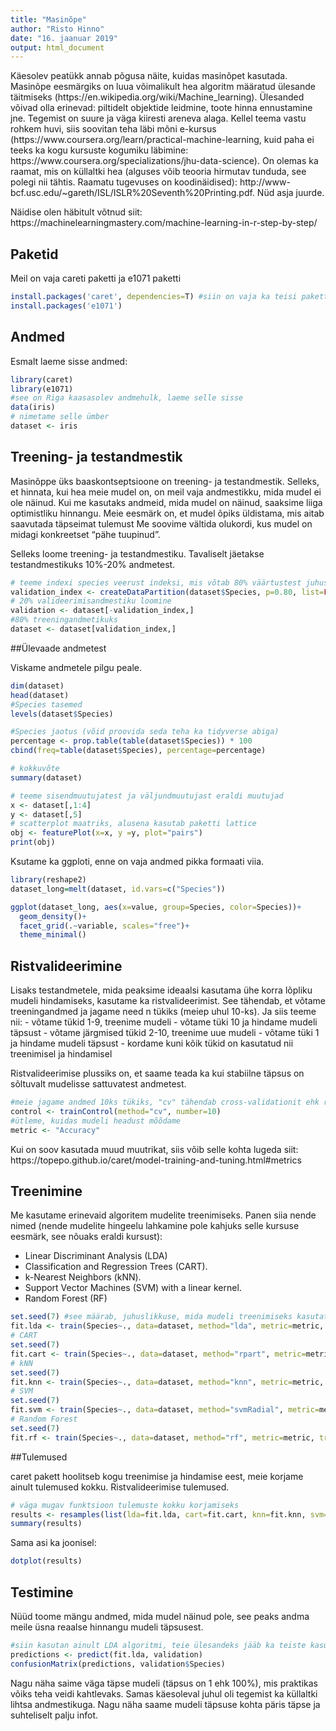 ```yaml
---
title: "Masinõpe"
author: "Risto Hinno"
date: "16. jaanuar 2019"
output: html_document
---
```


Käesolev peatükk annab põgusa näite, kuidas masinõpet kasutada. Masinõpe eesmärgiks on luua võimalikult hea algoritm määratud ülesande täitmiseks (https://en.wikipedia.org/wiki/Machine_learning). Ülesanded võivad olla erinevad: piltidelt objektide leidmine, toote hinna ennustamine jne. Tegemist on suure ja väga kiiresti areneva alaga. Kellel teema vastu rohkem huvi, siis soovitan teha läbi mõni e-kursus (https://www.coursera.org/learn/practical-machine-learning, kuid paha ei teeks ka kogu kursuste kogumiku läbimine: https://www.coursera.org/specializations/jhu-data-science). On olemas ka raamat, mis on küllaltki hea (alguses võib teooria hirmutav tunduda, see polegi nii tähtis. Raamatu tugevuses on koodinäidised): http://www-bcf.usc.edu/~gareth/ISL/ISLR%20Seventh%20Printing.pdf. Nüd asja juurde.

Näidise olen häbitult võtnud siit: https://machinelearningmastery.com/machine-learning-in-r-step-by-step/

## Paketid
Meil on vaja careti paketti ja e1071 paketti
```r
install.packages('caret', dependencies=T) #siin on vaja ka teisi pakette, millest see pakett sõltub
install.packages('e1071')
```

## Andmed

Esmalt laeme sisse andmed:
```r
library(caret)
library(e1071)
#see on Riga kaasasolev andmehulk, laeme selle sisse
data(iris)
# nimetame selle ümber
dataset <- iris
```

## Treening- ja testandmestik

Masinõppe üks baaskontseptsioone on treening- ja testandmestik. Selleks, et hinnata, kui hea meie mudel on, on meil vaja andmestikku, mida mudel ei ole näinud. Kui me kasutaks andmeid, mida mudel on näinud, saaksime liiga optimistliku hinnangu. Meie eesmärk on, et mudel õpiks üldistama, mis aitab saavutada täpseimat tulemust Me soovime vältida olukordi, kus mudel on midagi konkreetset "pähe tuupinud". 

Selleks loome treening- ja testandmestiku. Tavaliselt jäetakse testandmestikuks 10%-20% andmetest.
```r
# teeme indexi species veerust indeksi, mis võtab 80% väärtustest juhuslikult
validation_index <- createDataPartition(dataset$Species, p=0.80, list=FALSE)
# 20% valideerimisandmestiku loomine
validation <- dataset[-validation_index,]
#80% treeningandmetikuks
dataset <- dataset[validation_index,]
```

##Ülevaade andmetest

Viskame andmetele pilgu peale.

```r
dim(dataset)
head(dataset)
#Species tasemed
levels(dataset$Species)

#Species jaotus (võid proovida seda teha ka tidyverse abiga)
percentage <- prop.table(table(dataset$Species)) * 100
cbind(freq=table(dataset$Species), percentage=percentage)
```
```r
	
# kokkuvõte
summary(dataset)
```
```r

# teeme sisendmuutujatest ja väljundmuutujast eraldi muutujad
x <- dataset[,1:4]
y <- dataset[,5]
# scatterplot maatriks, alusena kasutab paketti lattice
obj <- featurePlot(x=x, y =y, plot="pairs")
print(obj)
```

Ksutame ka ggploti, enne on vaja andmed pikka formaati viia.

```r
library(reshape2)
dataset_long=melt(dataset, id.vars=c("Species"))
```

```r
ggplot(dataset_long, aes(x=value, group=Species, color=Species))+
  geom_density()+
  facet_grid(.~variable, scales="free")+
  theme_minimal()
```

## Ristvalideerimine

Lisaks testandmetele, mida peaksime ideaalsi kasutama ühe korra lõpliku mudeli hindamiseks, kasutame ka ristvalideerimist. See tähendab, et võtame treeningandmed ja jagame need n tükiks (meiep uhul 10-ks). Ja siis teeme nii:
  - võtame tükid 1-9, treenime mudeli
  - võtame tüki 10 ja hindame mudeli täpsust
  - võtame järgmised tükid 2-10, treenime uue mudeli
  - võtame tüki 1 ja hindame mudeli täpsust
  - kordame kuni kõik tükid on kasutatud nii treenimisel ja hindamisel
  
Ristvalideerimise plussiks on, et saame teada ka kui stabiilne täpsus on sõltuvalt mudelisse sattuvatest andmetest.
```r
#meie jagame andmed 10ks tükiks, "cv" tähendab cross-validationit ehk ristvalideerimist
control <- trainControl(method="cv", number=10)
#ütleme, kuidas mudeli headust mõõdame
metric <- "Accuracy"
```
Kui on soov kasutada muud muutrikat, siis võib selle kohta lugeda siit: https://topepo.github.io/caret/model-training-and-tuning.html#metrics

## Treenimine

Me kasutame erinevaid algoritem mudelite treenimiseks. Panen siia nende nimed (nende mudelite hingeelu lahkamine pole kahjuks selle kursuse eesmärk, see nõuaks eraldi kursust):

- Linear Discriminant Analysis (LDA)
- Classification and Regression Trees (CART).
- k-Nearest Neighbors (kNN).
- Support Vector Machines (SVM) with a linear kernel.
- Random Forest (RF)
```r
set.seed(7) #see määrab, juhuslikkuse, mida mudeli treenimiseks kasutatakse. Ilma selleta saaksime iga kord kui mudelit treenimine veidi erineva tulemuse juhuslikkuse tõttu.
fit.lda <- train(Species~., data=dataset, method="lda", metric=metric, trControl=control)
# CART
set.seed(7)
fit.cart <- train(Species~., data=dataset, method="rpart", metric=metric, trControl=control)
# kNN
set.seed(7)
fit.knn <- train(Species~., data=dataset, method="knn", metric=metric, trControl=control)
# SVM
set.seed(7)
fit.svm <- train(Species~., data=dataset, method="svmRadial", metric=metric, trControl=control)
# Random Forest
set.seed(7)
fit.rf <- train(Species~., data=dataset, method="rf", metric=metric, trControl=control)
```


##Tulemused

caret pakett hoolitseb kogu treenimise ja hindamise eest, meie korjame ainult tulemused kokku. Ristvalideerimise tulemused.
```r
# väga mugav funktsioon tulemuste kokku korjamiseks
results <- resamples(list(lda=fit.lda, cart=fit.cart, knn=fit.knn, svm=fit.svm, rf=fit.rf))
summary(results)
```
Sama asi ka joonisel:
```r
dotplot(results)
```


## Testimine

Nüüd toome mängu andmed, mida mudel näinud pole, see peaks andma meile üsna reaalse hinnangu mudeli täpsusest.

```r
#siin kasutan ainult LDA algoritmi, teie ülesandeks jääb ka teiste kasutamine
predictions <- predict(fit.lda, validation)
confusionMatrix(predictions, validation$Species)
```
Nagu näha saime väga täpse mudeli (täpsus on 1 ehk 100%), mis praktikas võiks teha veidi kahtlevaks. Samas käesoleval juhul oli tegemist ka küllaltki lihtsa andmestikuga. Nagu näha saame mudeli täpsuse kohta päris täpse ja suhteliselt palju infot.

